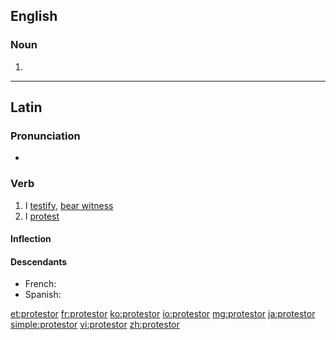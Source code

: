 ==English==

===Noun===
{{en-noun}}

# {{alternative spelling of|protester|lang=en}}

----

==Latin==

===Pronunciation===
* {{hyphenation|prō|tes|tor|lang=la}}

===Verb===
{{la-verb|prōtestor|prōtestārī|prōtestātus sum|conj=1|pattern=depon}}

# I [[testify]], [[bear witness]]
# I [[protest]]

====Inflection====
{{la-conj-1st|type=depon|prōtest|prōtestāt}}

====Descendants====
* French: {{l|fr|protester}}
* Spanish: {{l|es|protestar}}

[[et:protestor]]
[[fr:protestor]]
[[ko:protestor]]
[[io:protestor]]
[[mg:protestor]]
[[ja:protestor]]
[[simple:protestor]]
[[vi:protestor]]
[[zh:protestor]]